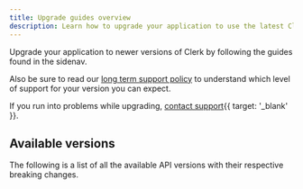 ```yaml
---
title: Upgrade guides overview
description: Learn how to upgrade your application to use the latest Clerk features and SDKs.
---
```


Upgrade your application to newer versions of Clerk by following the guides found in the sidenav.

Also be sure to read our [long term support policy](/docs/guides/development/upgrading/versioning#long-term-support-policy) to understand which level of support for your version you can expect.

If you run into problems while upgrading, [contact support](/contact/support){{ target: '_blank' }}.

## Available versions

The following is a list of all the available API versions with their respective breaking changes.

<Include src="_partials/available-versions" />
